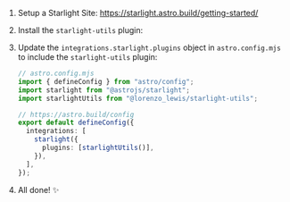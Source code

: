 
<Steps>

1.  Setup a Starlight Site: https://starlight.astro.build/getting-started/

2.  Install the `starlight-utils` plugin:

    <PackageManagers pkg="@lorenzo_lewis/starlight-utils" />

3.  Update the `integrations.starlight.plugins` object in `astro.config.mjs` to include the `starlight-utils` plugin:

    ```ts ins={4, 10}
    // astro.config.mjs
    import { defineConfig } from "astro/config";
    import starlight from "@astrojs/starlight";
    import starlightUtils from "@lorenzo_lewis/starlight-utils";

    // https://astro.build/config
    export default defineConfig({
      integrations: [
        starlight({
          plugins: [starlightUtils()],
        }),
      ],
    });
    ```

4.  All done! ✨

</Steps>

